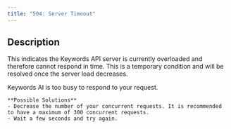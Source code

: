 ```yaml
---
title: "504: Server Timeout"
---
```


## Description

This indicates the Keywords API server is currently overloaded and therefore cannot respond in time. This is a temporary condition and will be resolved once the server load decreases.


<AccordionGroup>
  <Accordion title="Timeout">
    Keywords AI is too busy to respond to your request.
    
    **Possible Solutions**
    - Decrease the number of your concurrent requests. It is recommended to have a maximum of 300 concurrent requests.
    - Wait a few seconds and try again.
  </Accordion>
</AccordionGroup>
